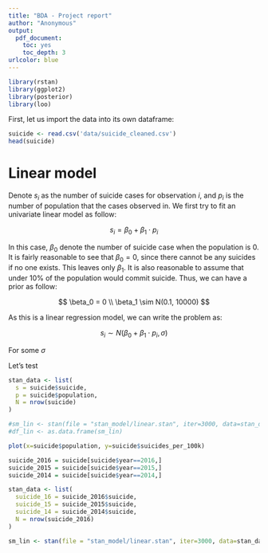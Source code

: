 ```yaml
---
title: "BDA - Project report"
author: "Anonymous"
output: 
  pdf_document: 
    toc: yes
    toc_depth: 3
urlcolor: blue
---
```


```r
library(rstan)
library(ggplot2)
library(posterior)
library(loo)
```

First, let us import the data into its own dataframe:

```r
suicide <- read.csv('data/suicide_cleaned.csv')
head(suicide)
```

# Linear model
Denote $s_i$ as the number of suicide cases for observation $i$, and $p_i$ is the number of population that the cases observed in. We first try to fit an univariate linear model as follow:

$$
s_i = \beta_0 + \beta_1 \cdot p_i
$$

In this case, $\beta_0$ denote the number of suicide case when the population is 0. It is fairly reasonable to see that $\beta_0 = 0$, since there cannot be any suicides if no one exists. This leaves only $\beta_1$. It is also reasonable to assume that under 10% of the population would commit suicide. Thus, we can have a prior as follow:

$$
\beta_0 = 0 \\
\beta_1 \sim N(0.1, 10000)
$$

As this is a linear regression model, we can write the problem as:

$$
s_i \sim N(\beta_0 + \beta_1 \cdot p_i, \sigma)
$$

For some $\sigma$

Let's test
```r
stan_data <- list(
  s = suicide$suicide,
  p = suicide$population,
  N = nrow(suicide)
)
```

```r
#sm_lin <- stan(file = "stan_model/linear.stan", iter=3000, data=stan_data, refresh = 0)
#df_lin <- as.data.frame(sm_lin)
```

```r
plot(x=suicide$population, y=suicide$suicides_per_100k)
```

```r
suicide_2016 = suicide[suicide$year==2016,]
suicide_2015 = suicide[suicide$year==2015,]
suicide_2014 = suicide[suicide$year==2014,]
```
```r
stan_data <- list(
  suicide_16 = suicide_2016$suicide,
  suicide_15 = suicide_2015$suicide,
  suicide_14 = suicide_2014$suicide,
  N = nrow(suicide_2016)
)

sm_lin <- stan(file = "stan_model/linear.stan", iter=3000, data=stan_data, refresh = 0)
```

```r
```